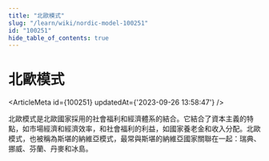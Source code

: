 ```yaml
---
title: "北歐模式"
slug: "/learn/wiki/nordic-model-100251"
id: "100251"
hide_table_of_contents: true
---
```



# 北歐模式

<ArticleMeta id={100251} updatedAt={'2023-09-26 13:58:47'} />
<div className='border-solid border-b border-t-0 my-4 border-[var(--ifm-color-gray-300)]' />

北歐模式是北歐國家採用的社會福利和經濟體系的結合。它結合了資本主義的特點，如市場經濟和經濟效率，和社會福利的利益，如國家養老金和收入分配。北歐模式，也被稱為斯堪的納維亞模式，最常與斯堪的納維亞國家關聯在一起：瑞典、挪威、芬蘭、丹麥和冰島。
